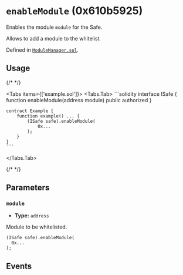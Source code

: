 
<LegacyCallout />

# `enableModule` (0x610b5925)



Enables the module `module` for the Safe.

Allows to add a module to the whitelist.
<OnlySafeTxCallout />




Defined in [`ModuleManager.sol`](https://github.com/safe-global/safe-smart-account/tree/v1.3.0/contracts/base/ModuleManager.sol#L32).


## Usage

{/* <!-- vale off --> */}

<Tabs items={['example.sol']}>
  <Tabs.Tab>
    ```solidity
    interface ISafe {
        function enableModule(address module) public authorized
    }

    contract Example {
        function example() ... {
            (ISafe safe).enableModule(
                0x...
            );
        }
    }
    ```
  </Tabs.Tab>
</Tabs>

{/* <!-- vale on --> */}



## Parameters

### `module`

  - **Type:** `address`

  Module to be whitelisted.

  ```solidity focus=2
  (ISafe safe).enableModule(
    0x...
  );
  ```




## Events

<EnabledModule />

